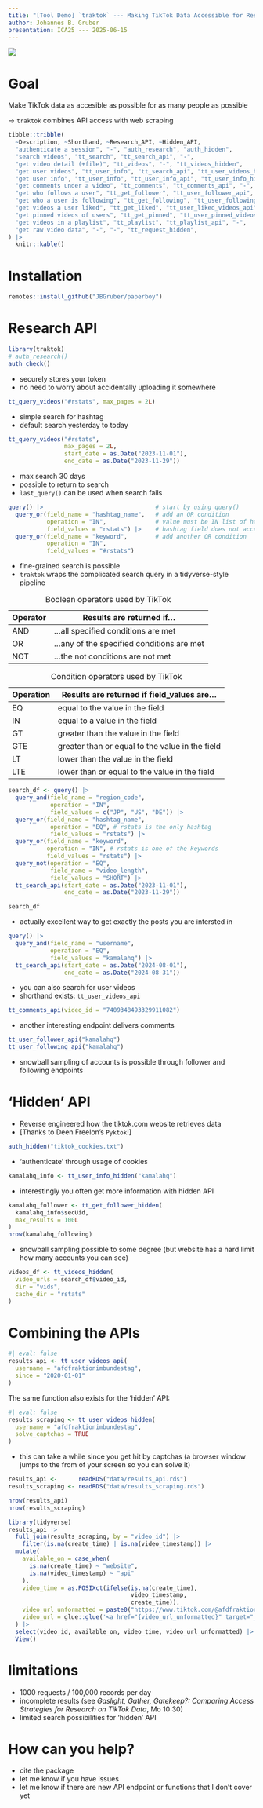 ```yaml
---
title: "[Tool Demo] `traktok` --- Making TikTok Data Accessible for Research"
author: Johannes B. Gruber
presentation: ICA25 --- 2025-06-15
---
```


![](traktok_logo.svg)

# Goal

Make TikTok data as accesible as possible for as many people as possible

-> `traktok` combines API access with web scraping

```r
tibble::tribble(
  ~Description, ~Shorthand, ~Research_API, ~Hidden_API,
  "authenticate a session", "-", "auth_research", "auth_hidden",
  "search videos", "tt_search", "tt_search_api", "-",
  "get video detail (+file)", "tt_videos", "-", "tt_videos_hidden",
  "get user videos", "tt_user_info", "tt_search_api", "tt_user_videos_hidden",
  "get user info", "tt_user_info", "tt_user_info_api", "tt_user_info_hidden",
  "get comments under a video", "tt_comments", "tt_comments_api", "-",
  "get who follows a user", "tt_get_follower", "tt_user_follower_api", "tt_get_follower_hidden",
  "get who a user is following", "tt_get_following", "tt_user_following_api", "tt_get_following_hidden",
  "get videos a user liked", "tt_get_liked", "tt_user_liked_videos_api", "-",
  "get pinned videos of users", "tt_get_pinned", "tt_user_pinned_videos_api", "-",
  "get videos in a playlist", "tt_playlist", "tt_playlist_api", "-",
  "get raw video data", "-", "-", "tt_request_hidden",
) |> 
  knitr::kable()
```


# Installation

```r
remotes::install_github("JBGruber/paperboy")
```

# Research API

```r
library(traktok)
# auth_research()
auth_check()
```

- securely stores your token
- no need to worry about accidentally uploading it somewhere


```r
tt_query_videos("#rstats", max_pages = 2L)
```

- simple search for hashtag
- default search yesterday to today


```r
tt_query_videos("#rstats",
                max_pages = 2L,
                start_date = as.Date("2023-11-01"),
                end_date = as.Date("2023-11-29"))
```

- max search 30 days
- possible to return to search
- `last_query()` can be used when search fails


```r
query() |>                                # start by using query()
  query_or(field_name = "hashtag_name",   # add an OR condition
           operation = "IN",              # value must be IN list of hashtags
           field_values = "rstats") |>    # hashtag field does not accept the #-symbol
  query_or(field_name = "keyword",        # add another OR condition
           operation = "IN",
           field_values = "#rstats")
```

- fine-grained search is possible
- `traktok` wraps the complicated search query in a tidyverse-style pipeline


| Operator | Results are returned if...                 |
| -------- | ------------------------------------------ |
| AND      | ...all specified conditions are met        |
| OR       | ...any of the specified conditions are met |
| NOT      | ...the not conditions are not met          |

: Boolean operators used by TikTok 


| Operation | Results are returned if field_values are...     |
| --------- | ----------------------------------------------- |
| EQ        | equal to the value in the field                 |
| IN        | equal to a value in the field                   |
| GT        | greater than the value in the field             |
| GTE       | greater than or equal to the value in the field |
| LT        | lower than the value in the field               |
| LTE       | lower than or equal to the value in the field   |

: Condition operators used by TikTok


```r
search_df <- query() |>
  query_and(field_name = "region_code",
            operation = "IN",
            field_values = c("JP", "US", "DE")) |>
  query_or(field_name = "hashtag_name",
            operation = "EQ", # rstats is the only hashtag
            field_values = "rstats") |>
  query_or(field_name = "keyword",
           operation = "IN", # rstats is one of the keywords
           field_values = "rstats") |>
  query_not(operation = "EQ",
            field_name = "video_length",
            field_values = "SHORT") |>
  tt_search_api(start_date = as.Date("2023-11-01"),
                end_date = as.Date("2023-11-29"))

search_df
```

- actually excellent way to get exactly the posts you are intersted in


```r
query() |>
  query_and(field_name = "username",
            operation = "EQ",
            field_values = "kamalahq") |>
  tt_search_api(start_date = as.Date("2024-08-01"),
                end_date = as.Date("2024-08-31"))
```

- you can also search for user videos
- shorthand exists: `tt_user_videos_api`


```r
tt_comments_api(video_id = "7409348493329911082")
```

- another interesting endpoint delivers comments

```r
tt_user_follower_api("kamalahq")
tt_user_following_api("kamalahq")
```

- snowball sampling of accounts is possible through follower and following endpoints

# 'Hidden' API

- Reverse engineered how the tiktok.com website retrieves data
- [Thanks to Deen Freelon's `Pyktok`!]

```r
auth_hidden("tiktok_cookies.txt")
```

- 'authenticate' through usage of cookies

```r
kamalahq_info <- tt_user_info_hidden("kamalahq")
```

- interestingly you often get more information with hidden API

```r
kamalahq_follower <- tt_get_follower_hidden(
  kamalahq_info$secUid,
  max_results = 100L
)
nrow(kamalahq_following)
```

- snowball sampling possible to some degree (but website has a hard limit how many accounts you can see)

```r
videos_df <- tt_videos_hidden(
  video_urls = search_df$video_id, 
  dir = "vids",
  cache_dir = "rstats"
)
```

# Combining the APIs

```r
#| eval: false
results_api <- tt_user_videos_api(
  username = "afdfraktionimbundestag",
  since = "2020-01-01"
)
```

The same function also exists for the 'hidden' API:

```r
#| eval: false
results_scraping <- tt_user_videos_hidden(
  username = "afdfraktionimbundestag", 
  solve_captchas = TRUE
)
```

- this can take a while since you get hit by captchas (a browser window jumps to the from of your screen so you can solve it)

```r
results_api <-      readRDS("data/results_api.rds")
results_scraping <- readRDS("data/results_scraping.rds")
```


```r
nrow(results_api)
nrow(results_scraping)
```


```r
library(tidyverse)
results_api |> 
  full_join(results_scraping, by = "video_id") |> 
    filter(is.na(create_time) | is.na(video_timestamp)) |>
  mutate(
    available_on = case_when(
      is.na(create_time) ~ "website",
      is.na(video_timestamp) ~ "api"
    ),
    video_time = as.POSIXct(ifelse(is.na(create_time), 
                                   video_timestamp, 
                                   create_time)),
    video_url_unformatted = paste0("https://www.tiktok.com/@afdfraktionimbundestag/video/", video_id),
    video_url = glue::glue('<a href="{video_url_unformatted}" target="_blank">Link</a>')
  ) |> 
  select(video_id, available_on, video_time, video_url_unformatted) |> 
  View()
```

# limitations

- 1000 requests / 100,000 records per day 
- incomplete results (see *Gaslight, Gather, Gatekeep?:  Comparing Access Strategies for Research on TikTok Data*, Mo 10:30)
- limited search possibilities for 'hidden' API

# How can you help?

- cite the package
- let me know if you have issues
- let me know if there are new API endpoint or functions that I don't cover yet
